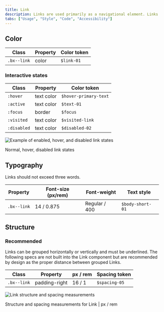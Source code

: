 ```yaml
---
title: Link
description: Links are used primarily as a navigational element. Links may also change what or how data is displayed.
tabs: ["Usage", "Style", "Code", "Accessibility"]
---
```


## Color

| Class       | Property | Color token |
| ----------- | -------- | ----------- |
| `.bx--link` | color    | `$link-01`  |

### Interactive states

| Class       | Property   | Color token           |
| ----------- | ---------- | --------------------- |
| `:hover`    | text color | `$hover-primary-text` |
| `:active`   | text color | `$text-01`            |
| `:focus`    | border     | `$focus`              |
| `:visited`  | text color | `$visited-link`       |
| `:disabled` | text color | `$disabled-02`        |

<div className="image--fixed">

![Example of enabled, hover, and disabled link states](images/link-style-1.png)

</div>

<Caption>Normal, hover, disabled link states</Caption>

## Typography

Links should not exceed three words.

| Property    | Font-size (px/rem) | Font-weight   | Text style       |
| ----------- | ------------------ | ------------- | ---------------- |
| `.bx--link` | 14 / 0.875         | Regular / 400 | `$body-short-01` |

## Structure

### Recommended

Links can be grouped horizontally or vertically and must be underlined. The following specs are not built into the Link component but are recommended by design as the proper distance between grouped Links.

| Class       | Property      | px / rem | Spacing token |
| ----------- | ------------- | -------- | ------------- |
| `.bx--link` | padding-right | 16 / 1   | `$spacing-05` |

<div className="image--fixed">

![Link structure and spacing measurements](images/link-style-2.png)

</div>

<Caption>Structure and spacing measurements for Link | px / rem</Caption>
